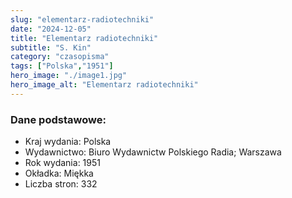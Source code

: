 ```yaml
---
slug: "elementarz-radiotechniki"
date: "2024-12-05"
title: "Elementarz radiotechniki"
subtitle: "S. Kin"
category: "czasopisma"
tags: ["Polska","1951"]
hero_image: "./image1.jpg"
hero_image_alt: "Elementarz radiotechniki"
---
```


### Dane podstawowe:

- Kraj wydania: Polska
- Wydawnictwo: Biuro Wydawnictw Polskiego Radia; Warszawa
- Rok wydania: 1951
- Okładka: Miękka
- Liczba stron: 332

